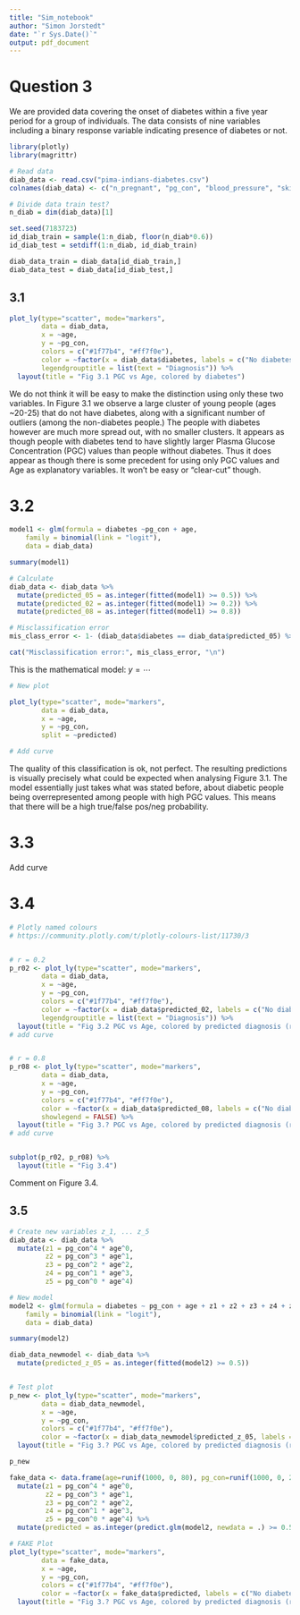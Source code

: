 ```yaml
---
title: "Sim_notebook"
author: "Simon Jorstedt"
date: "`r Sys.Date()`"
output: pdf_document
---
```


# Question 3
We are provided data covering the onset of diabetes within a five year period for a group of individuals. The data consists of nine variables including a binary response variable indicating presence of diabetes or not.

```r
library(plotly)
library(magrittr)

# Read data
diab_data <- read.csv("pima-indians-diabetes.csv")
colnames(diab_data) <- c("n_pregnant", "pg_con", "blood_pressure", "skindfold_thickness", "serum_insulin", "bmi", "diab_pedigree", "age", "diabetes")

# Divide data train test?
n_diab = dim(diab_data)[1]

set.seed(7183723)
id_diab_train = sample(1:n_diab, floor(n_diab*0.6))
id_diab_test = setdiff(1:n_diab, id_diab_train)

diab_data_train = diab_data[id_diab_train,]
diab_data_test = diab_data[id_diab_test,]
```


## 3.1

```r
plot_ly(type="scatter", mode="markers",
        data = diab_data,
        x = ~age,
        y = ~pg_con,
        colors = c("#1f77b4", "#ff7f0e"),
        color = ~factor(x = diab_data$diabetes, labels = c("No diabetes", "Diabetes")),
        legendgrouptitle = list(text = "Diagnosis")) %>%
  layout(title = "Fig 3.1 PGC vs Age, colored by diabetes")
```

We do not think it will be easy to make the distinction using only these two variables. In Figure 3.1 we observe a large cluster of young people (ages ~20-25) that do not have diabetes, along with a significant number of outliers (among the non-diabetes people.) The people with diabetes however are much more spread out, with no smaller clusters. It appears as though people with diabetes tend to have slightly larger Plasma Glucose Concentration (PGC) values than people without diabetes. Thus it does appear as though there is some precedent for using only PGC values and Age as explanatory variables. It won't be easy or "clear-cut" though.



# 3.2


```r
model1 <- glm(formula = diabetes ~pg_con + age,
    family = binomial(link = "logit"),
    data = diab_data)

summary(model1)

# Calculate
diab_data <- diab_data %>%
  mutate(predicted_05 = as.integer(fitted(model1) >= 0.5)) %>%
  mutate(predicted_02 = as.integer(fitted(model1) >= 0.2)) %>%
  mutate(predicted_08 = as.integer(fitted(model1) >= 0.8))

# Misclassification error
mis_class_error <- 1- (diab_data$diabetes == diab_data$predicted_05) %>% sum() / nrow(diab_data)

cat("Misclassification error:", mis_class_error, "\n")
```


This is the mathematical model: $y = \cdots$


```r
# New plot

plot_ly(type="scatter", mode="markers",
        data = diab_data,
        x = ~age,
        y = ~pg_con,
        split = ~predicted)

# Add curve
```

The quality of this classification is ok, not perfect. The resulting predictions is visually precisely what could be expected when analysing Figure 3.1. The model essentially just takes what was stated before, about diabetic people being overrepresented among people with high PGC values. This means that there will be a high true/false pos/neg probability.

# 3.3
Add curve

# 3.4

```r
# Plotly named colours
# https://community.plotly.com/t/plotly-colours-list/11730/3


# r = 0.2
p_r02 <- plot_ly(type="scatter", mode="markers",
        data = diab_data,
        x = ~age,
        y = ~pg_con,
        colors = c("#1f77b4", "#ff7f0e"),
        color = ~factor(x = diab_data$predicted_02, labels = c("No diabetes", "Diabetes")),
        legendgrouptitle = list(text = "Diagnosis")) %>%
  layout(title = "Fig 3.2 PGC vs Age, colored by predicted diagnosis (r=0.2)")
# add curve


# r = 0.8
p_r08 <- plot_ly(type="scatter", mode="markers",
        data = diab_data,
        x = ~age,
        y = ~pg_con,
        colors = c("#1f77b4", "#ff7f0e"),
        color = ~factor(x = diab_data$predicted_08, labels = c("No diabetes", "Diabetes")),
        showlegend = FALSE) %>%
  layout(title = "Fig 3.? PGC vs Age, colored by predicted diagnosis (r=0.8)")
# add curve


subplot(p_r02, p_r08) %>%
  layout(title = "Fig 3.4")
```

Comment on Figure 3.4.


## 3.5

```r
# Create new variables z_1, ... z_5
diab_data <- diab_data %>%
  mutate(z1 = pg_con^4 * age^0, 
         z2 = pg_con^3 * age^1,
         z3 = pg_con^2 * age^2,
         z4 = pg_con^1 * age^3,
         z5 = pg_con^0 * age^4)

# New model
model2 <- glm(formula = diabetes ~ pg_con + age + z1 + z2 + z3 + z4 + z5,
    family = binomial(link = "logit"),
    data = diab_data)

summary(model2)

diab_data_newmodel <- diab_data %>%
  mutate(predicted_z_05 = as.integer(fitted(model2) >= 0.5))


# Test plot
p_new <- plot_ly(type="scatter", mode="markers",
        data = diab_data_newmodel,
        x = ~age,
        y = ~pg_con,
        colors = c("#1f77b4", "#ff7f0e"),
        color = ~factor(x = diab_data_newmodel$predicted_z_05, labels = c("No diabetes", "Diabetes"))) %>%
  layout(title = "Fig 3.? PGC vs Age, colored by predicted diagnosis (r=0.5)")

p_new
```




```r
fake_data <- data.frame(age=runif(1000, 0, 80), pg_con=runif(1000, 0, 200)) %>%
  mutate(z1 = pg_con^4 * age^0,
         z2 = pg_con^3 * age^1,
         z3 = pg_con^2 * age^2,
         z4 = pg_con^1 * age^3,
         z5 = pg_con^0 * age^4) %>%
  mutate(predicted = as.integer(predict.glm(model2, newdata = .) >= 0.5))

# FAKE Plot
plot_ly(type="scatter", mode="markers",
        data = fake_data,
        x = ~age,
        y = ~pg_con,
        colors = c("#1f77b4", "#ff7f0e"),
        color = ~factor(x = fake_data$predicted, labels = c("No diabetes", "Diabetes"))) %>%
  layout(title = "Fig 3.? PGC vs Age, colored by predicted diagnosis (r=0.5)")
```

